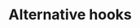 
# Alternative hooks

<Summary
  basePath="alternative-hooks"
  anchorPath={[
    { title: "Immediate POST", href: "immediate-post", icon: IconRocket },
    {
      title: "Retrieve on demand",
      href: "retrieve-on-demand",
      icon: IconClick,
    },
  ]}
/>
